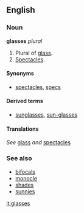 ==English==
=== Noun ===
'''glasses''' ''plural''

#Plural of [[glass]].
#[[Spectacles]].

====Synonyms====
*[[spectacles]], [[specs]]

====Derived terms====
*[[sunglasses]], [[sun-glasses]]

====Translations====
''See'' [[glass]] ''and'' [[spectacles]]

===See also===
*[[bifocals]]
*[[monocle]]
*[[shades]]
*[[sunnies]]

[[it:glasses]]